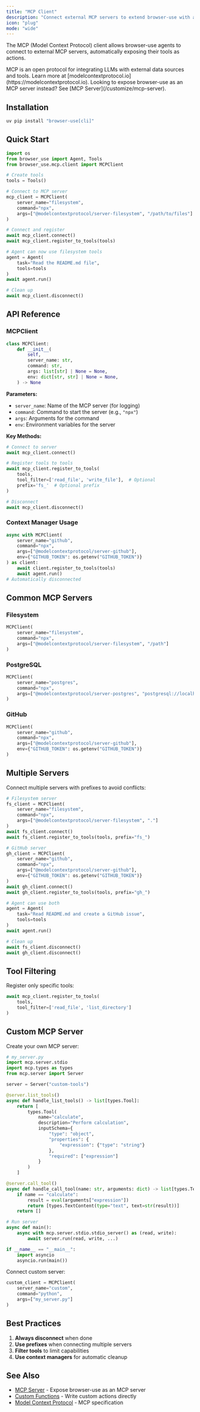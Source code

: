```yaml
---
title: "MCP Client"
description: "Connect external MCP servers to extend browser-use with additional tools and integrations"
icon: "plug"
mode: "wide"
---
```


The MCP (Model Context Protocol) client allows browser-use agents to connect to external MCP servers, automatically exposing their tools as actions.

<Note>
  MCP is an open protocol for integrating LLMs with external data sources and tools. Learn more at [modelcontextprotocol.io](https://modelcontextprotocol.io).
</Note>

<Info>
  Looking to expose browser-use as an MCP server instead? See [MCP Server](/customize/mcp-server).
</Info>

## Installation

```bash
uv pip install "browser-use[cli]"
```

## Quick Start

```python
import os
from browser_use import Agent, Tools
from browser_use.mcp.client import MCPClient

# Create tools
tools = Tools()

# Connect to MCP server
mcp_client = MCPClient(
    server_name="filesystem",
    command="npx",
    args=["@modelcontextprotocol/server-filesystem", "/path/to/files"]
)

# Connect and register
await mcp_client.connect()
await mcp_client.register_to_tools(tools)

# Agent can now use filesystem tools
agent = Agent(
    task="Read the README.md file",
    tools=tools
)
await agent.run()

# Clean up
await mcp_client.disconnect()
```

## API Reference

### MCPClient

```python
class MCPClient:
    def __init__(
        self,
        server_name: str,
        command: str,
        args: list[str] | None = None,
        env: dict[str, str] | None = None,
    ) -> None
```

**Parameters:**
- `server_name`: Name of the MCP server (for logging)
- `command`: Command to start the server (e.g., `"npx"`)
- `args`: Arguments for the command
- `env`: Environment variables for the server

**Key Methods:**

```python
# Connect to server
await mcp_client.connect()

# Register tools to tools
await mcp_client.register_to_tools(
    tools,
    tool_filter=['read_file', 'write_file'],  # Optional
    prefix='fs_'  # Optional prefix
)

# Disconnect
await mcp_client.disconnect()
```

### Context Manager Usage

```python
async with MCPClient(
    server_name="github",
    command="npx",
    args=["@modelcontextprotocol/server-github"],
    env={"GITHUB_TOKEN": os.getenv("GITHUB_TOKEN")}
) as client:
    await client.register_to_tools(tools)
    await agent.run()
# Automatically disconnected
```

## Common MCP Servers

### Filesystem
```python
MCPClient(
    server_name="filesystem",
    command="npx",
    args=["@modelcontextprotocol/server-filesystem", "/path"]
)
```

### PostgreSQL
```python
MCPClient(
    server_name="postgres",
    command="npx",
    args=["@modelcontextprotocol/server-postgres", "postgresql://localhost/db"]
)
```

### GitHub
```python
MCPClient(
    server_name="github",
    command="npx",
    args=["@modelcontextprotocol/server-github"],
    env={"GITHUB_TOKEN": os.getenv("GITHUB_TOKEN")}
)
```

## Multiple Servers

Connect multiple servers with prefixes to avoid conflicts:

```python
# Filesystem server
fs_client = MCPClient(
    server_name="filesystem",
    command="npx",
    args=["@modelcontextprotocol/server-filesystem", "."]
)
await fs_client.connect()
await fs_client.register_to_tools(tools, prefix="fs_")

# GitHub server
gh_client = MCPClient(
    server_name="github",
    command="npx",
    args=["@modelcontextprotocol/server-github"],
    env={"GITHUB_TOKEN": os.getenv("GITHUB_TOKEN")}
)
await gh_client.connect()
await gh_client.register_to_tools(tools, prefix="gh_")

# Agent can use both
agent = Agent(
    task="Read README.md and create a GitHub issue",
    tools=tools
)
await agent.run()

# Clean up
await fs_client.disconnect()
await gh_client.disconnect()
```

## Tool Filtering

Register only specific tools:

```python
await mcp_client.register_to_tools(
    tools,
    tool_filter=['read_file', 'list_directory']
)
```

## Custom MCP Server

Create your own MCP server:

```python
# my_server.py
import mcp.server.stdio
import mcp.types as types
from mcp.server import Server

server = Server("custom-tools")

@server.list_tools()
async def handle_list_tools() -> list[types.Tool]:
    return [
        types.Tool(
            name="calculate",
            description="Perform calculation",
            inputSchema={
                "type": "object",
                "properties": {
                    "expression": {"type": "string"}
                },
                "required": ["expression"]
            }
        )
    ]

@server.call_tool()
async def handle_call_tool(name: str, arguments: dict) -> list[types.TextContent]:
    if name == "calculate":
        result = eval(arguments["expression"])
        return [types.TextContent(type="text", text=str(result))]
    return []

# Run server
async def main():
    async with mcp.server.stdio.stdio_server() as (read, write):
        await server.run(read, write, ...)

if __name__ == "__main__":
    import asyncio
    asyncio.run(main())
```

Connect custom server:

```python
custom_client = MCPClient(
    server_name="custom",
    command="python",
    args=["my_server.py"]
)
```

## Best Practices

1. **Always disconnect** when done
2. **Use prefixes** when connecting multiple servers
3. **Filter tools** to limit capabilities
4. **Use context managers** for automatic cleanup


## See Also

- [MCP Server](/customize/mcp-server) - Expose browser-use as an MCP server
- [Custom Functions](/customize/custom-functions) - Write custom actions directly
- [Model Context Protocol](https://modelcontextprotocol.io) - MCP specification
